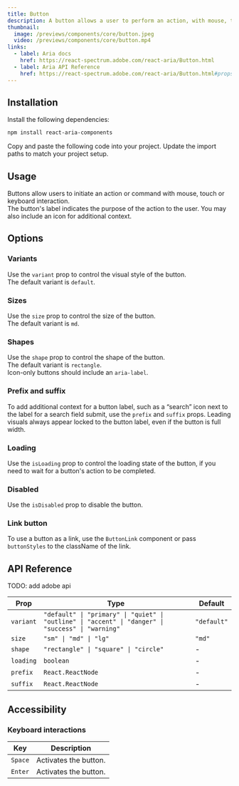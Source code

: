```yaml
---
title: Button
description: A button allows a user to perform an action, with mouse, touch, and keyboard interactions.
thumbnail:
  image: /previews/components/core/button.jpeg
  video: /previews/components/core/button.mp4
links:
  - label: Aria docs
    href: https://react-spectrum.adobe.com/react-aria/Button.html
  - label: Aria API Reference
    href: https://react-spectrum.adobe.com/react-aria/Button.html#props
---
```


<ComponentPreview name="demos/components/core/button/default" />

## Installation

<Steps>
  <Step>Install the following dependencies:</Step>

```bash
npm install react-aria-components
```

  <Step>Copy and paste the following code into your project.</Step>
  <ComponentSource name="components/core/default/button" />
  <Step>Update the import paths to match your project setup.</Step>
</Steps>

## Usage

Buttons allow users to initiate an action or command with mouse, touch or keyboard interaction.<br/>
The button's label indicates the purpose of the action to the user. You may also include an icon for additional context.

## Options

### Variants

Use the `variant` prop to control the visual style of the button.<br/>
The default variant is `default`.

<ComponentPreview name="demos/components/core/button/variants" />

### Sizes

Use the `size` prop to control the size of the button.<br/>
The default variant is `md`.

<ComponentPreview name="demos/components/core/button/sizes" />

### Shapes

Use the `shape` prop to control the shape of the button.<br/>
The default variant is `rectangle`.<br/>
Icon-only buttons should include an `aria-label`.

<ComponentPreview name="demos/components/core/button/shapes" />

### Prefix and suffix

To add additional context for a button label, such as a “search” icon next to the label for a search field submit, use the `prefix` and `suffix` props. Leading visuals always appear locked to the button label, even if the button is full width.

<ComponentPreview name="demos/components/core/button/prefix-and-suffix" />

### Loading

Use the `isLoading` prop to control the loading state of the button, if you need to wait for a button's action to be completed.

<ComponentPreview name="demos/components/core/button/loading" />

### Disabled

Use the `isDisabled` prop to disable the button.

<ComponentPreview name="demos/components/core/button/disabled" />

### Link button

To use a button as a link, use the `ButtonLink` component or pass `buttonStyles` to the className of the link.

<ComponentPreview name="demos/components/core/button/link-button" />

## API Reference

TODO: add adobe api

| Prop      | Type                                                                                               | Default   |
| --------- | -------------------------------------------------------------------------------------------------- | --------- |
| `variant` | `"default" \| "primary" \| "quiet" \| "outline" \| "accent" \| "danger" \| "success" \| "warning"` | `"default"` |
| `size`    | `"sm" \| "md" \| "lg"`                                                                             | `"md"`      |
| `shape`   | `"rectangle" \| "square" \| "circle"`                                                              | -         |
| `loading` | `boolean`                                                                                          | -         |
| `prefix`  | `React.ReactNode`                                                                                  | -         |
| `suffix`  | `React.ReactNode`                                                                                  | -         |

## Accessibility

### Keyboard interactions

| Key     | Description            |
| ------- | ---------------------- |
| `Space` | Activates the button. |
| `Enter` | Activates the button. |